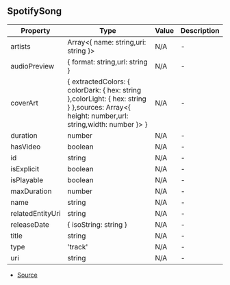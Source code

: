 ## SpotifySong


| Property | Type | Value | Description |
| ----------- | ----------- | ----------- | ----------- |
| artists | Array\<\{ name: string,uri: string }> | N/A | - |
| audioPreview | \{ format: string,url: string } | N/A | - |
| coverArt | \{ extractedColors: \{ colorDark: \{ hex: string },colorLight: \{ hex: string } },sources: Array\<\{ height: number,url: string,width: number }> } | N/A | - |
| duration | number | N/A | - |
| hasVideo | boolean | N/A | - |
| id | string | N/A | - |
| isExplicit | boolean | N/A | - |
| isPlayable | boolean | N/A | - |
| maxDuration | number | N/A | - |
| name | string | N/A | - |
| relatedEntityUri | string | N/A | - |
| releaseDate | \{ isoString: string } | N/A | - |
| title | string | N/A | - |
| type | 'track' | N/A | - |
| uri | string | N/A | - |


- [Source](https://github.com/Androz2091/discord-player/blob/e7a50df/packages/extractor/src/extractors/YoutubeExtractor.ts#L444)